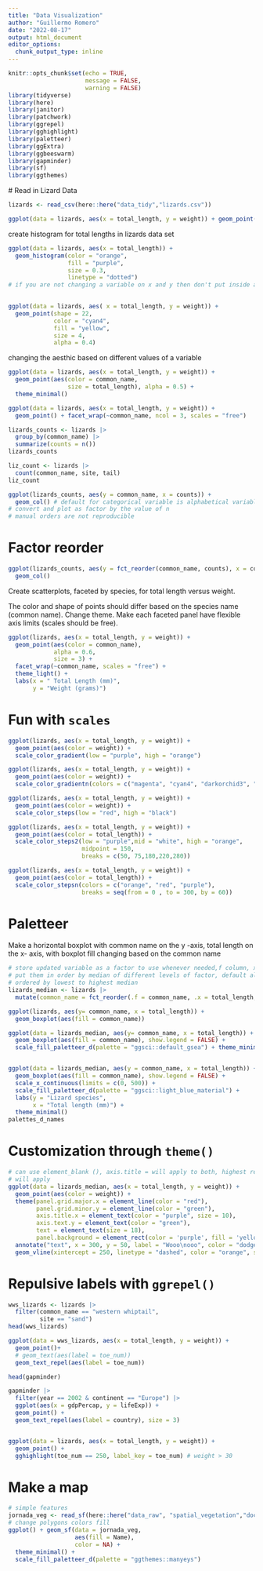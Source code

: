 ```yaml
---
title: "Data Visualization"
author: "Guillermo Romero"
date: "2022-08-17"
output: html_document
editor_options: 
  chunk_output_type: inline
---
```


```r
knitr::opts_chunk$set(echo = TRUE,
                      message = FALSE,
                      warning = FALSE)
library(tidyverse)
library(here)
library(janitor)
library(patchwork)
library(ggrepel)
library(gghighlight)
library(paletteer)
library(ggExtra)
library(ggbeeswarm)
library(gapminder)
library(sf)
library(ggthemes)
```

\# Read in Lizard Data

```r
lizards <- read_csv(here::here("data_tidy","lizards.csv"))
```

```r
ggplot(data = lizards, aes(x = total_length, y = weight)) + geom_point()


```

create histogram for total lengths in lizards data set

```r
ggplot(data = lizards, aes(x = total_length)) +
  geom_histogram(color = "orange",
                 fill = "purple",
                 size = 0.3,
                 linetype = "dotted") 
# if you are not changing a variable on x and y then don't put inside aes
  
```

```r
ggplot(data = lizards, aes( x = total_length, y = weight)) +
  geom_point(shape = 22,
             color = "cyan4",
             fill = "yellow",
             size = 4,
             alpha = 0.4)
```

changing the aesthic based on different values of a variable

```r
ggplot(data = lizards, aes(x = total_length, y = weight)) +
  geom_point(aes(color = common_name,
                 size = total_length), alpha = 0.5) +
  theme_minimal()
```

```r
ggplot(data = lizards, aes(x = total_length, y = weight)) +
  geom_point() + facet_wrap(~common_name, ncol = 3, scales = "free")
```

```r
lizards_counts <- lizards |> 
  group_by(common_name) |> 
  summarize(counts = n())
lizards_counts

liz_count <- lizards |> 
  count(common_name, site, tail)
liz_count
```

```r
ggplot(lizards_counts, aes(y = common_name, x = counts)) +
  geom_col() # default for categorical variable is alphabetical variable, can convert to factor and set the order
# convert and plot as factor by the value of n
# manual orders are not reproducible 
```

# Factor reorder

```r
ggplot(lizards_counts, aes(y = fct_reorder(common_name, counts), x = counts)) +
  geom_col()
```

Create scatterplots, faceted by species, for total length versus weight.

The color and shape of points should differ based on the species name (common name). Change theme. Make each faceted panel have flexible axis limits (scales should be free).

```r
ggplot(lizards, aes(x = total_length, y = weight)) +
  geom_point(aes(color = common_name),
             alpha = 0.6,
             size = 3) +
  facet_wrap(~common_name, scales = "free") +
  theme_light() +
  labs(x = " Total Length (mm)",
       y = "Weight (grams)")
```

# Fun with `scales`

```r
ggplot(lizards, aes(x = total_length, y = weight)) +
  geom_point(aes(color = weight)) +
  scale_color_gradient(low = "purple", high = "orange")

ggplot(lizards, aes(x = total_length, y = weight)) +
  geom_point(aes(color = weight)) +
  scale_color_gradientn(colors = c("magenta", "cyan4", "darkorchid3", "dodgerblue", "green", "yellow"))

ggplot(lizards, aes(x = total_length, y = weight)) +
  geom_point(aes(color = weight)) +
  scale_color_steps(low = "red", high = "black")

ggplot(lizards, aes(x = total_length, y = weight)) +
  geom_point(aes(color = total_length)) +
  scale_color_steps2(low = "purple",mid = "white", high = "orange",
                     midpoint = 150,
                     breaks = c(50, 75,180,220,280))

ggplot(lizards, aes(x = total_length, y = weight)) +
  geom_point(aes(color = total_length)) +
  scale_color_stepsn(colors = c("orange", "red", "purple"),
                     breaks = seq(from = 0 , to = 300, by = 60))
```

# Paletteer

Make a horizontal boxplot with common name on the y -axis, total length on the x- axis, with boxplot fill changing based on the common name

```r
# store updated variable as a factor to use whenever needed,f column, x reorder by
# put them in order by median of different levels of factor, default alphabetical,
# ordered by lowest to highest median
lizards_median <- lizards |> 
  mutate(common_name = fct_reorder(.f = common_name, .x = total_length, .fun = median))

ggplot(lizards, aes(y= common_name, x = total_length)) +
  geom_boxplot(aes(fill = common_name))

ggplot(data = lizards_median, aes(y= common_name, x = total_length)) + 
  geom_boxplot(aes(fill = common_name), show.legend = FALSE) +
  scale_fill_paletteer_d(palette = "ggsci::default_gsea") + theme_minimal()


ggplot(data = lizards_median, aes(y = common_name, x = total_length)) +
  geom_boxplot(aes(fill = common_name), show.legend = FALSE) +
  scale_x_continuous(limits = c(0, 500)) +
  scale_fill_paletteer_d(palette = "ggsci::light_blue_material") +
  labs(y = "Lizard species",
       x = "Total length (mm)") +
  theme_minimal()
palettes_d_names
```
# Customization through `theme()`
```r

# can use element_blank (), axis.title = will apply to both, highest resolution
# will apply
ggplot(data = lizards_median, aes(x = total_length, y = weight)) +
  geom_point(aes(color = weight)) +
  theme(panel.grid.major.x = element_line(color = "red"),
        panel.grid.minor.y = element_line(color = "green"),
        axis.title.x = element_text(color = "purple", size = 10),
        axis.text.y = element_text(color = "green"),
        text = element_text(size = 18),
        panel.background = element_rect(color = 'purple', fill = 'yellow')) +
  annotate("text", x = 300, y = 50, label = "Wooo\nooo", color = "dodgerblue") +
  geom_vline(xintercept = 250, linetype = "dashed", color = "orange", size = 4)

```
# Repulsive labels with `ggrepel()`

```r
wws_lizards <- lizards |> 
  filter(common_name == "western whiptail", 
         site == "sand")
head(wws_lizards)

ggplot(data = wws_lizards, aes(x = total_length, y = weight)) +
  geom_point()+
  # geom_text(aes(label = toe_num))
  geom_text_repel(aes(label = toe_num))

head(gapminder)

gapminder |> 
  filter(year == 2002 & continent == "Europe") |> 
  ggplot(aes(x = gdpPercap, y = lifeExp)) + 
  geom_point() +
  geom_text_repel(aes(label = country), size = 3)


ggplot(data = lizards, aes(x = total_length, y = weight)) +
  geom_point() +
  gghighlight(toe_num == 250, label_key = toe_num) # weight > 30
```
# Make a map
```r
# simple features 
jornada_veg <- read_sf(here::here("data_raw", "spatial_vegetation","doc.kml"))
# change polygons colors fill
ggplot() + geom_sf(data = jornada_veg,
                   aes(fill = Name),
                   color = NA) +
  theme_minimal() +
  scale_fill_paletteer_d(palette = "ggthemes::manyeys")
```

